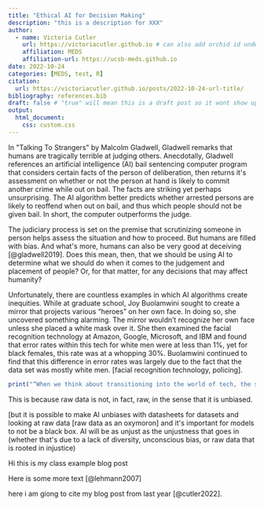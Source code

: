 ```yaml
---
title: "Ethical AI for Decision Making"
description: "this is a description for XXX"
author:
  - name: Victoria Cutler
    url: https://victoriacutler.github.io # can also add orchid id under here
    affiliation: MEDS 
    affiliation-url: https://ucsb-meds.github.io
date: 2022-10-24
categories: [MEDS, test, R]
citation:
  url: https://victoriacutler.github.io/posts/2022-10-24-url-title/
bibliography: references.bib
draft: false # "true" will mean this is a draft post so it wont show up on my site
output: 
  html_document:
    css: custom.css
---
```


In \"Talking To Strangers\" by Malcolm Gladwell, Gladwell remarks that humans are tragically terrible at judging others. Anecdotally, Gladwell references an artificial intelligence (AI) bail sentencing computer program that considers certain facts of the person of deliberation, then returns it\'s assessment on whether or not the person at hand is likely to commit another crime while out on bail. The facts are striking yet perhaps unsurprising. The AI algorithm better predicts whether arrested persons are likely to reoffend when out on bail, and thus which people should not be given bail. In short, the computer outperforms the judge.

The judiciary process is set on the premise that scrutinizing someone in person helps assess the situation and how to proceed. But humans are filled with bias. And what\'s more, humans can also be very good at deceiving [@gladwell2019]. Does this mean, then, that we should be using AI to determine what we should do when it comes to the judgement and placement of people? Or, for that matter, for any decisions that may affect humanity?

Unfortunately, there are countless examples in which AI algorithms create inequities. While at graduate school, Joy Buolamwini sought to create a mirror that projects various "heroes" on her own face. In doing so, she uncovered something alarming. The mirror wouldn't recognize her own face unless she placed a white mask over it. She then examined the facial recognition technology at Amazon, Google, Microsoft, and IBM and found that error rates within this tech for white men were at less than 1%, yet for black females, this rate was at a whopping 30%. Buolamwini continued to find that this difference in error rates was largely due to the fact that the data set was mostly white men. \[facial recognition technology, policing\].

```r
print("“When we think about transitioning into the world of tech, the same things that are being marginalized and ignored by the conversations we have around racial inequality in the U.S.—skin tone and colorism—are also being marginalized and ignored in the tech world” - Harvard University Professor Dr. Monk")
```

This is because raw data is not, in fact, raw, in the sense that it is unbiased.

\[but it is possible to make AI unbiases with datasheets for datasets and looking at raw data \[raw data as an oxymoron\] and it\'s important for models to not be a black box. AI will be as unjust as the unjustness that goes in (whether that\'s due to a lack of diversity, unconscious bias, or raw data that is rooted in injustice)

Hi this is my class example blog post

Here is some more text [@lehmann2007]

here i am giong to cite my blog post from last year [@cutler2022].
